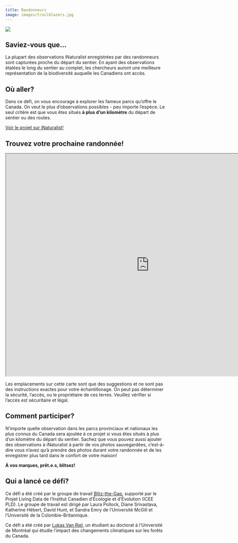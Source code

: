 ```yaml
---
title: Randonneurs
image: images/trailblazers.jpg
---
```


![](images/trailblazers-banner.png){fig-align="center"}

## Saviez-vous que…

La plupart des observations iNaturalist enregistrées par des randonneurs sont capturées proche du départ du sentier. En ayant des observations étalées le long du sentier au complet, les chercheurs auront une meilleure représentation de la biodiversité auquelle les Canadiens ont accès.

## Où aller?

Dans ce défi, on vous encourage à explorer les fameux parcs qu’offre le Canada. On veut le plus d’observations possibles - peu importe l’espèce. Le seul critère est que vous êtes situés **à plus d’un kilomètre** du départ de sentier ou des routes.

[Voir le projet sur iNaturalist!](https://www.inaturalist.org/projects/blitz-the-gap-trailblazers){.btn .btn-primary .btn role="button"}

## Trouvez votre prochaine randonnée!

```{=html}
<iframe width="900" height="700" src="https://pollocklab.github.io/blitz-the-gap-trailblazers/challenge_trailblazers_map.html" title="Défi Randonneurs" data-external="1"></iframe>
```

::: callout-warning
Les emplacements sur cette carte sont que des suggestions et ne sont pas des instructions exactes pour votre échantillonage. On peut pas déterminer la sécurité, l'accès, ou le propriétaire de ces terres. Veuillez vérifier si l'accès est sécuritaire et légal.
:::

## Comment participer?

N’importe quelle observation dans les parcs provinciaux et nationaux les plus connus du Canada sera ajoutée à ce projet si vous êtes situés à plus d’un kilomètre du départ du sentier. Sachez que vous pouvez aussi ajouter des observations à iNaturalist à partir de vos photos sauvegardées, c’est-à-dire vous n’avez qu’à prendre des photos durant votre randonnée et de les enregistrer plus tard dans le confort de votre maison!

**À vos marques, prêt.e.s, blitsez!**

## Qui a lancé ce défi?

Ce défi a été créé par le groupe de travail [Blitz-the-Gap](https://blitzthegap.org/), supporté par le Projet Living Data de l’Institut Canadien d’Écologie et d’Évolution (ICEE PLD). Le groupe de travail est dirigé par Laura Pollock, Diane Srivastava, Katherine Hébert, David Hunt, et Sandra Emry de l’Université McGill et l’Université de la Colombie-Britannique.

Ce défi a été créé par [Lukas Van Riel](https://qcbs.ca/fr/membre-etudiant/?student=3207), un étudiant au doctorat à l’Université de Montréal qui étudie l’impact des changements climatiques sur les forêts du Canada.
